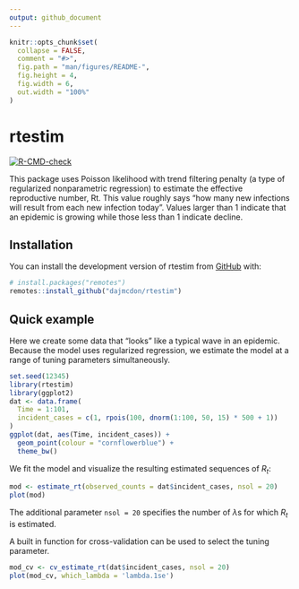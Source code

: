 ```yaml
---
output: github_document
---
```


<!-- README.md is generated from README.Rmd. Please edit that file -->

```r
knitr::opts_chunk$set(
  collapse = FALSE,
  comment = "#>",
  fig.path = "man/figures/README-",
  fig.height = 4,
  fig.width = 6,
  out.width = "100%"
)
```

# rtestim

<!-- badges: start -->
[![R-CMD-check](https://github.com/dajmcdon/rtestim/actions/workflows/R-CMD-check.yaml/badge.svg)](https://github.com/dajmcdon/rtestim/actions/workflows/R-CMD-check.yaml)
<!-- badges: end -->

This package uses Poisson likelihood with trend filtering penalty (a type of 
regularized nonparametric regression)
to estimate the effective reproductive number, Rt.
This value roughly says "how many new infections will result from
each new infection today". Values larger than 1 indicate that an 
epidemic is growing while those less than 1 indicate decline.

## Installation

You can install the development version of rtestim from [GitHub](https://github.com/) with:

``` r
# install.packages("remotes")
remotes::install_github("dajmcdon/rtestim")
```

## Quick example

Here we create some data that "looks" like a typical wave in an epidemic.
Because the model uses regularized regression, we estimate the model
at a range of tuning parameters simultaneously. 

```r
set.seed(12345)
library(rtestim)
library(ggplot2)
dat <- data.frame(
  Time = 1:101, 
  incident_cases = c(1, rpois(100, dnorm(1:100, 50, 15) * 500 + 1))
)
ggplot(dat, aes(Time, incident_cases)) +
  geom_point(colour = "cornflowerblue") +
  theme_bw()
```

We fit the model and visualize the resulting estimated sequences of $R_t$:

```r
mod <- estimate_rt(observed_counts = dat$incident_cases, nsol = 20)
plot(mod)
```

The additional parameter `nsol = 20` specifies the number of 
$\lambda$s for which $R_t$ is estimated.

A built in function for cross-validation can be used to select the
tuning parameter.

```r
mod_cv <- cv_estimate_rt(dat$incident_cases, nsol = 20)
plot(mod_cv, which_lambda = 'lambda.1se')
```

